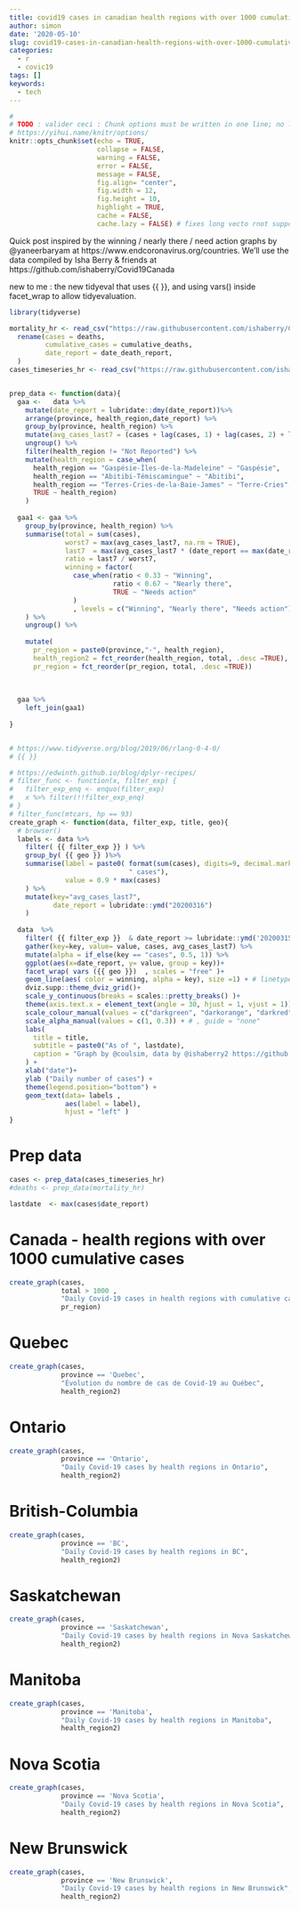 ```yaml
---
title: covid19 cases in canadian health regions with over 1000 cumulative cases
author: simon
date: '2020-05-10'
slug: covid19-cases-in-canadian-health-regions-with-over-1000-cumulative-cases
categories:
  - r
  - covic19
tags: []
keywords:
  - tech
---
```




```r
#
# TODO : valider ceci : Chunk options must be written in one line; no line breaks are allowed inside chunk options;
# https://yihui.name/knitr/options/
knitr::opts_chunk$set(echo = TRUE, 
                      collapse = FALSE,
                      warning = FALSE,
                      error = FALSE,
                      message = FALSE,
                      fig.align= "center",
                      fig.width = 12,
                      fig.height = 10,
                      highlight = TRUE,
                      cache = FALSE,
                      cache.lazy = FALSE) # fixes long vecto rnot supported quand on cache des gros éléments https://stackoverflow.com/questions/39417003/long-vectors-not-supported-yet-error-in-rmd-but-not-in-r-script
```


Quick post inspired by the winning / nearly there / need action graphs by @yaneerbaryam at https://www.endcoronavirus.org/countries.
We'll use the data compiled by Isha Berry & friends at  https://github.com/ishaberry/Covid19Canada

new to me : the new tidyeval that uses {{ }}, and using vars() inside facet_wrap to allow tidyevaluation.

```r
library(tidyverse)

mortality_hr <- read_csv("https://raw.githubusercontent.com/ishaberry/Covid19Canada/master/timeseries_hr/mortality_timeseries_hr.csv") %>%
  rename(cases = deaths,
         cumulative_cases = cumulative_deaths,
         date_report = date_death_report,
  )
cases_timeseries_hr <- read_csv("https://raw.githubusercontent.com/ishaberry/Covid19Canada/master/timeseries_hr/cases_timeseries_hr.csv")



```

```r
prep_data <- function(data){
  gaa <-   data %>% 
    mutate(date_report = lubridate::dmy(date_report))%>%
    arrange(province, health_region,date_report) %>% 
    group_by(province, health_region) %>%
    mutate(avg_cases_last7 = (cases + lag(cases, 1) + lag(cases, 2) + lag(cases, 3) + lag(cases, 4) + lag(cases, 5) + lag(cases, 6)) / 7)  %>%
    ungroup() %>%
    filter(health_region != "Not Reported") %>%
    mutate(health_region = case_when(
      health_region == "Gaspésie-Îles-de-la-Madeleine" ~ "Gaspésie", 
      health_region == "Abitibi-Témiscamingue" ~ "Abitibi",
      health_region == "Terres-Cries-de-la-Baie-James" ~ "Terre-Cries",
      TRUE ~ health_region)
    ) 
  
  gaa1 <- gaa %>%
    group_by(province, health_region) %>%
    summarise(total = sum(cases),
              worst7 = max(avg_cases_last7, na.rm = TRUE),
              last7  = max(avg_cases_last7 * (date_report == max(date_report)), na.rm = TRUE),
              ratio = last7 / worst7,
              winning = factor( 
                case_when(ratio < 0.33 ~ "Winning",
                          ratio < 0.67 ~ "Nearly there",
                          TRUE ~ "Needs action"
                )
                , levels = c("Winning", "Nearly there", "Needs action"))
    ) %>%
    ungroup() %>%
    
    mutate(
      pr_region = paste0(province,"-", health_region),
      health_region2 = fct_reorder(health_region, total, .desc =TRUE),
      pr_region = fct_reorder(pr_region, total, .desc =TRUE))
  
  
  
  gaa %>% 
    left_join(gaa1) 
  
}


# https://www.tidyverse.org/blog/2019/06/rlang-0-4-0/
# {{ }}

# https://edwinth.github.io/blog/dplyr-recipes/
# filter_func <- function(x, filter_exp) {
#   filter_exp_enq <- enquo(filter_exp)
#   x %>% filter(!!filter_exp_enq)
# }
# filter_func(mtcars, hp == 93)
create_graph <- function(data, filter_exp, title, geo){
  # browser()
  labels <- data %>% 
    filter( {{ filter_exp }} ) %>% 
    group_by( {{ geo }} )%>%
    summarise(label = paste0( format(sum(cases), digits=9, decimal.mark=",", big.mark=" ",small.mark=".", , small.interval=3), 
                              " cases"),
              value = 0.9 * max(cases)
    ) %>%
    mutate(key="avg_cases_last7",
           date_report = lubridate::ymd("20200316")
    )
  
  data  %>%
    filter( {{ filter_exp }}  & date_report >= lubridate::ymd('20200315')) %>%
    gather(key=key, value= value, cases, avg_cases_last7) %>%
    mutate(alpha = if_else(key == "cases", 0.5, 1)) %>%
    ggplot(aes(x=date_report, y= value, group = key))+
    facet_wrap( vars ({{ geo }})  , scales = "free" )+
    geom_line(aes( color = winning, alpha = key), size =1) + # linetype = key,
    dviz.supp::theme_dviz_grid()+
    scale_y_continuous(breaks = scales::pretty_breaks() )+  
    theme(axis.text.x = element_text(angle = 30, hjust = 1, vjust = 1)) +
    scale_colour_manual(values = c("darkgreen", "darkorange", "darkred"), guide = "none")  +
    scale_alpha_manual(values = c(1, 0.3)) + # , guide = "none"
    labs(
      title = title,
      subtitle = paste0("As of ", lastdate),
      caption = "Graph by @coulsim, data by @ishaberry2 https://github.com/ishaberry/Covid19Canada"
    ) + 
    xlab("date")+
    ylab ("Daily number of cases") + 
    theme(legend.position="bottom") +
    geom_text(data= labels ,
              aes(label = label),
              hjust = "left" )
}
```

# Prep data

```r
cases <- prep_data(cases_timeseries_hr)
#deaths <- prep_data(mortality_hr)

lastdate  <- max(cases$date_report)


```


# Canada - health regions with over 1000 cumulative cases

```r
create_graph(cases, 
             total > 1000 , 
             "Daily Covid-19 cases in health regions with cumulative cases over 1000",
             pr_region)

```


# Quebec  

```r
create_graph(cases, 
             province == 'Quebec',
             "Évolution du nombre de cas de Covid-19 au Québec", 
             health_region2)

```


# Ontario  

```r
create_graph(cases, 
             province == 'Ontario',
             "Daily Covid-19 cases by health regions in Ontario", 
             health_region2)

```



# British-Columbia  

```r
create_graph(cases, 
             province == 'BC',
             "Daily Covid-19 cases by health regions in BC", 
             health_region2)

```


# Saskatchewan

```r
create_graph(cases, 
             province == 'Saskatchewan',
             "Daily Covid-19 cases by health regions in Nova Saskatchewan", 
             health_region2)

```


# Manitoba

```r
create_graph(cases, 
             province == 'Manitoba',
             "Daily Covid-19 cases by health regions in Manitoba", 
             health_region2)

```



# Nova Scotia

```r
create_graph(cases, 
             province == 'Nova Scotia',
             "Daily Covid-19 cases by health regions in Nova Scotia", 
             health_region2)

```

# New Brunswick

```r
create_graph(cases, 
             province == 'New Brunswick',
             "Daily Covid-19 cases by health regions in New Brunswick", 
             health_region2)

```


